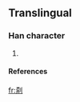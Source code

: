 ==Translingual==

===Han character===
{{Han char|rn=18|rad=刀|as=07|sn=9|four=|canj=大廿中弓 (KTLN)}}

# {{defn|Han}}

====References====
{{Han ref|kx=0140.291|dkj=|dj=|hdz=|uh=34EB|ud=13547|bh=|bd=}}



[[fr:㓫]]